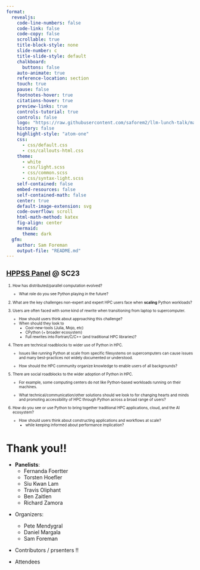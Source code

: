 ```yaml
---
format:
  revealjs:
    code-line-numbers: false
    code-link: false
    code-copy: false
    scrollable: true
    title-block-style: none
    slide-number: c
    title-slide-style: default
    chalkboard:
      buttons: false
    auto-animate: true
    reference-location: section
    touch: true
    pause: false
    footnotes-hover: true
    citations-hover: true
    preview-links: true
    controls-tutorial: true
    controls: false
    logo: "https://raw.githubusercontent.com/saforem2/llm-lunch-talk/main/docs/assets/anl.svg"
    history: false
    highlight-style: "atom-one"
    css:
      - css/default.css
      - css/callouts-html.css
    theme:
      - white
      - css/light.scss
      - css/common.scss
      - css/syntax-light.scss
    self-contained: false
    embed-resources: false
    self-contained-math: false
    center: true
    default-image-extension: svg
    code-overflow: scroll
    html-math-method: katex
    fig-align: center
    mermaid:
      theme: dark
  gfm:
    author: Sam Foreman
    output-file: "README.md"
---
```


::: {style="font-size: 0.9em;"}

# [HPPSS Panel](https://hppss.github.io/SC23/) @ SC23

::: {layout="[42, 58]" gap="3%" layout-valign="top" style="font-size: 0.8em;"}


::: {.col-1}

1. How has distributed/parallel computation evolved? 

    - What role do you see Python playing in the future?

2. What are the key challenges non-expert and expert HPC users
   face when **scaling** Python workloads?

3. Users are often faced with some kind of rewrite when transitioning from
   laptop to supercomputer.

     - How should users think about approaching this challenge? 
     - When should they look to
         - Cool-new-tools (Julia, Mojo, etc)
         - CPython (+ broader ecosystem)
         - Full rewrites into Fortran/C/C++ (and traditional HPC libraries)?

:::

::: {.col-2}

4. There are technical roadblocks to wider use of Python in HPC.

     - Issues like running Python at scale from specific filesystems on
       supercomputers can cause issues and many best-practices not widely
       documented or understood.

     - How should the HPC community organize knowledge to enable users of all
       backgrounds?

5. There are social roadblocks to the wider adoption of Python in HPC.

    - For example, some computing centers do not like Python-based workloads
      running on their machines.

    - What technical/communication/other solutions should we look to for
      changing hearts and minds and promoting accessibility of HPC through Python
      across a broad range of users?

6. How do you see or use Python to bring together traditional HPC applications,
   cloud, and the AI ecosystem? 

    - How should users think about constructing applications and workflows at
      scale?
        - while keeping informed about performance implication?

:::

:::

:::


# Thank you!!

::: {layout-ncol=2}

::: {.col-1}


- **Panelists**:
  - Fernanda Foertter
  - Torsten Hoefler
  - Siu Kwan Lam
  - Travis Oliphant
  - Ben Zaitlen
  - Richard Zamora

:::

::: {.col-2}

- Organizers:

  - Pete Mendygral
  - Daniel Margala
  - Sam Foreman

- Contributors / prsenters !!

- Attendees

:::

:::
